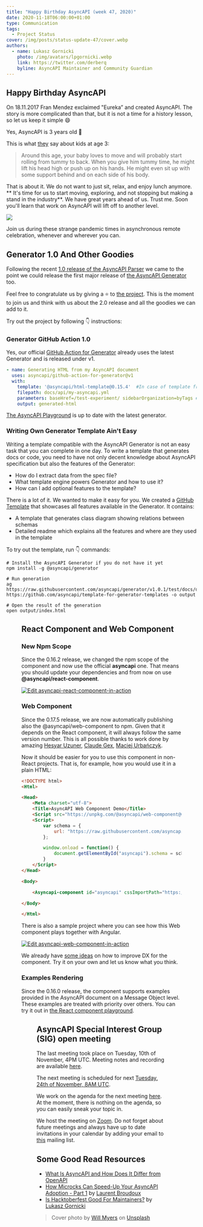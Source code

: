 ```yaml
---
title: "Happy Birthday AsyncAPI (week 47, 2020)"
date: 2020-11-18T06:00:00+01:00
type: Communication
tags:
  - Project Status
cover: /img/posts/status-update-47/cover.webp
authors:
  - name: Lukasz Gornicki
    photo: /img/avatars/lpgornicki.webp
    link: https://twitter.com/derberq
    byline: AsyncAPI Maintainer and Community Guardian
---
```


## Happy Birthday AsyncAPI

On 18.11.2017 Fran Mendez exclaimed "Eureka” and created AsyncAPI. The story is more complicated than that, but it is not a time for a history lesson, so let us keep it simple :smile:

Yes, AsyncAPI is 3 years old :beers:

This is what [they](https://raisingchildren.net.au/babies/development/development-tracker-3-12-months/3-4-months) say about kids at age 3:

> Around this age, your baby loves to move and will probably start rolling from tummy to back. When you give him tummy time, he might lift his head high or push up on his hands. He might even sit up with some support behind and on each side of his body.

That is about it. We do not want to just sit, relax, and enjoy lunch anymore. ** It's time for us to start moving, exploring, and not stopping but making a stand in the industry**. We have great years ahead of us. Trust me. Soon you'll learn that work on AsyncAPI will lift off to another level.

<Img src="https://media.giphy.com/media/Xw6yFn7frR3Y4/giphy.gif" />

Join us during these strange pandemic times in asynchronous remote celebration, whenever and wherever you can.

## Generator 1.0 And Other Goodies

Following the recent [1.0 release of the AsyncAPI Parser](https://www.asyncapi.com/blog/status-update-43-20) we came to the point we could release the first major release of [the AsyncAPI Generator](https://github.com/asyncapi/generator/) too. 

Feel free to congratulate us by giving a :star: to [the project](https://github.com/asyncapi/generator/stargazers). This is the moment to join us and think with us about the 2.0 release and all the goodies we can add to it.

Try out the project by following :point_down: instructions:
<GeneratorInstallation />

### Generator GitHub Action 1.0

Yes, our official [GitHub Action for Generator](https://github.com/marketplace/actions/generator-for-asyncapi-documents) already uses the latest Generator and is released under v1. 

```yaml
- name: Generating HTML from my AsyncAPI document
  uses: asyncapi/github-action-for-generator@v1
  with:
    template: '@asyncapi/html-template@0.15.4'  #In case of template from npm, because of @ it must be in quotes
    filepath: docs/api/my-asyncapi.yml
    parameters: baseHref=/test-experiment/ sidebarOrganization=byTags #space separated list of key/values
    output: generated-html
```

[The AsyncAPI Playground](https://playground.asyncapi.io/) is up to date with the latest generator. 

### Writing Own Generator Template Ain't Easy

Writing a template compatible with the AsyncAPI Generator is not an easy task that you can complete in one day. To write a template that generates docs or code, you need to have not only decent knowledge about AsyncAPI specification but also the features of the Generator:

- How do I extract data from the spec file?
- What template engine powers Generator and how to use it?
- How can I add optional features to the template?

There is a lot of it. We wanted to make it easy for you. We created a [GitHub Template](https://github.com/asyncapi/template-for-generator-templates) that showcases all features available in the Generator. It contains:
- A template that generates class diagram showing relations between schemas
- Detailed readme which explains all the features and where are they used in the template

To try out the template, run :point_down: commands:
```
# Install the AsyncAPI Generator if you do not have it yet
npm install -g @asyncapi/generator

# Run generation
ag https://raw.githubusercontent.com/asyncapi/generator/v1.0.1/test/docs/dummy.yml https://github.com/asyncapi/template-for-generator-templates -o output

# Open the result of the generation
open output/index.html
```

<Figure
  src="/img/posts/status-update-47/diagram.webp"
  caption="Figure 1: Schema consumed by the template and the resulting diagram"
/>

## React Component and Web Component

### New Npm Scope

Since the 0.16.2 release, we changed the npm scope of the component and now use the official **asyncapi** one. That means you should update your dependencies and from now on use **@asyncapi/react-component**.

[![Edit asyncapi-react-component-in-action](https://codesandbox.io/static/img/play-codesandbox.svg)](https://codesandbox.io/s/asyncapi-react-component-in-action-wvdy2)

### Web Component

Since the 0.17.5 release, we are now automatically publishing also the @asyncapi/web-component to npm. Given that it depends on the React component, it will always follow the same version number. This is all possible thanks to work done by amazing [Hesyar Uzuner](https://github.com/hesyar), [Claude Gex](https://github.com/gexclaude), [Maciej Urbańczyk](https://github.com/magicmatatjahu).

Now it should be easier for you to use this component in non-React projects. That is, for example, how you would use it in a plain HTML:

```html
<!DOCTYPE html>
<Html>

<Head>
    <Meta charset="utf-8">
    <Title>AsyncAPI Web Component Demo</Title>
    <Script src="https://unpkg.com/@asyncapi/web-component@0.17.5/lib/asyncapi-web-component.js" defer></Script>
    <Script>
        var schema = {
            url: "https://raw.githubusercontent.com/asyncapi/asyncapi/master/examples/simple-asyncapi.yml"
        };

        window.onload = function() {
            document.getElementById("asyncapi").schema = schema;
        }
    </Script>
</Head>

<Body>

    <Asyncapi-component id="asyncapi" cssImportPath="https://unpkg.com/@asyncapi/react-component@0.17.5/lib/styles/fiori.css"></Asyncapi-component>

</Body>

</Html>
```

There is also a sample project where you can see how this Web component plays together with Angular.

[![Edit asyncapi-web-component-in-action](https://codesandbox.io/static/img/play-codesandbox.svg)](https://codesandbox.io/s/asyncapi-web-component-in-action-l652x)

We already have [some ideas](https://github.com/asyncapi/asyncapi-react/issues/191) on how to improve DX for the component. Try it on your own and let us know what you think.

### Examples Rendering

Since the 0.16.0 release, the component supports examples provided in the AsyncAPI document on a Message Object level. These examples are treated with priority over others. You can try it out in [the React component playground](https://asyncapi.github.io/asyncapi-react/).

<Figure
  src="/img/posts/status-update-47/react-playground.webp"
  caption="Figure 2: View of the AsyncAPI React playground where you can see sample AsyncAPI document with example in Message Object, and how the React component renders it."
/>

## AsyncAPI Special Interest Group (SIG) open meeting

The last meeting took place on Tuesday, 10th of November, 4PM UTC. Meeting notes and recording are available [here](https://github.com/asyncapi/asyncapi/issues/459).

The next meeting is scheduled for next [Tuesday, 24th of November, 8AM UTC](https://everytimezone.com/s/2088528d). 

We work on the agenda for the next meeting [here](https://github.com/asyncapi/asyncapi/issues/462). At the moment, there is nothing on the agenda, so you can easily sneak your topic in. 

We host the meeting on [Zoom](https://zoom.us/j/83140549308). Do not forget about future meetings and always have up to date invitations in your calendar by adding your email to [this](https://groups.google.com/forum/#!forum/asyncapi-users) mailing list.

## Some Good Read Resources

- [What Is AsyncAPI and How Does It Differ from OpenAPI](https://ergonotes.com/what-is-asyncapi-and-how-does-it-differ-from-openapi/)
- [How Microcks Can Speed-Up Your AsyncAPI Adoption - Part 1](https://www.asyncapi.com/blog/microcks-asyncapi-part1) by [Laurent Broudoux](https://twitter.com/lbroudoux)
- [Is Hacktoberfest Good For Maintainers?](https://www.asyncapi.com/blog/hacktoberfest-summary-2020) by [Lukasz Gornicki](https://twitter.com/derberq)

> Cover photo by <a href="https://unsplash.com/@will_myers?utm_source=unsplash&amp;utm_medium=referral&amp;utm_content=creditCopyText">Will Myers</a> on <a href="https://unsplash.com/?utm_source=unsplash&amp;utm_medium=referral&amp;utm_content=creditCopyText">Unsplash</a>
